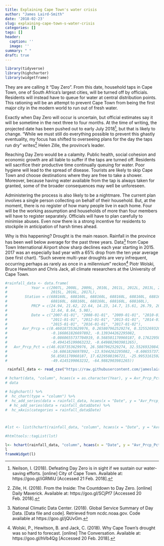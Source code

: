 ```yaml
---
title: Explaining Cape Town's water crisis
author: "James Laird-Smith"
date: '2018-02-23'
slug: explaining-cape-town-s-water-crisis
categories: []
tags: []
header:
  caption: ''
  image: ''
summary: " "
draft: true
---
```


```r
library(tidyverse)
library(highcharter)
library(widgetframe)
```


They are are calling it “Day Zero”. From this date, household taps in Cape Town, one of South Africa's largest cities, will be turned off by officials. Residents will instead have to queue for water at central distribution points. This rationing will be an attempt to prevent Cape Town from being the first major city in the modern world to run out of fresh water.

Exactly when Day Zero will occur is uncertain, but official estimates say it will be sometime in the next three to four months. At the time of writing, the projected date has been pushed out to early July 2018^[Neilson, I. (2018). Defeating Day Zero is in sight if we sustain our water-saving efforts. [online] City of Cape Town. Available at: https://goo.gl/iGRMiU [Accessed 21 Feb. 2018].], but that is likely to change. “While we must still do everything possible to prevent this ghastly eventuality, my focus has shifted to overseeing plans for the day the taps run dry” writes^[Zille, H. (2018). From the Inside: The Countdown to Day Zero. [online] Daily Maverick. Available at: https://goo.gl/SCjPf7 [Accessed 20 Feb. 2018].] Helen Zille, the province’s leader.

Reaching Day Zero would be a calamity. Public health, social cohesion and economic growth are all liable to suffer if the taps are turned off. Residents will sacrifice their productive time continually queuing for water. Poor hygiene will lead to the spread of disease. Tourists are likely to skip Cape Town and choose destinations where they are free to take a shower. Moreover, because having water available from the tap is always taken for granted, some of the broader consequences may well be unforeseen.

Administering the process is also likely to be a nightmare. The current plan involves a single person collecting on behalf of their household. But, at the moment, there is no register of how many people live in each home. Four will be the working assumption and households of more than four members will have to register separately. Officials will have to plan carefully to minimise abuses. Even now there is a strong incentive for residents to stockpile in anticipation of harsh times ahead.

Why is this happening? Drought is the main reason. Rainfall in the province has been well below average for the past three years. Data^[National Climatic Data Center. (2018). Global Service Summary of Day Data. [Data file and code]. Retrieved from ncdc.noaa.gov. Code available at https://goo.gl/jQUvGm.] from Cape Town International Airport show sharp declines each year starting in 2015. 2017 was an especially bad year with a 65% drop from the ten year average (see first chart). “Such severe multi-year droughts are very infrequent, occurring perhaps as rarely as once in a millennium” reckon^[Wolski, P., Hewitson, B. and Jack, C. (2018). Why Cape Town's drought was so hard to forecast. [online] The Conversation. Available at: https://goo.gl/hVb4Qg [Accessed 20 Feb. 2018].] Piotr Wolski, Bruce Hewitson and Chris Jack, all climate researchers at the University of Cape Town.



```r
#rainfall_data <- data.frame(
#           Year = c(2007L, 2008L, 2009L, 2010L, 2011L, 2012L, 2013L, 2014L,
#                    2015L, 2016L, 2017L),
#        Station = c(688160L, 688160L, 688160L, 688160L, 688160L, 688160L,
#                    688160L, 688160L, 688160L, 688160L, 688160L),
#           PRCP = c(24.94, 21.62, 22.64, 14.23, 14.7, 15.61, 26.79, 20.09,
#                    12.64, 8.64, 5.98),
#           Date = c("2007-01-01", "2008-01-01", "2009-01-01", "2010-01-01",
#                    "2011-01-01", "2012-01-01", "2013-01-01", "2014-01-01",
#                    "2015-01-01", "2016-01-01", "2017-01-02"),
#       Avr_Prcp = c(0.460187353629976, 0.265807962529274, 0.325526932084309,
#                    -0.166861826697892, -0.139344262295082,
#                    -0.0860655737704919, 0.568501170960187, 0.176229508196721, -0.259953161592506,
#                    -0.494145199063232, -0.649882903981265),
#   Avr_Prcp_Pct = c(46.0187353629976, 26.5807962529274, 32.5526932084309,
#                    -16.6861826697892, -13.9344262295082, -8.60655737704919,
#                    56.8501170960187, 17.6229508196721, -25.9953161592506,
#                    -49.4145199063232, -64.9882903981265))

 rainfall_data <- read_csv("https://raw.githubusercontent.com/jameslairdsmith/Home_and_dry/master/Rained_out.csv")

# hchart(data, "column", hcaes(x = as.character(Year), y = Avr_Prcp_Pct))
# data

# highchart() %>% 
#  hc_chart(type = "column") %>% 
#  hc_add_series(data = rainfall_data, hcaes(x = "Date", y = "Avr_Prcp_Pct")) %>% 
  # hc_add_series(data = rainfall_data$Date) %>% 
#  hc_xAxis(categories = rainfall_data$Date) 



#lst <- list(hchart(rainfall_data, "column", hcaes(x = "Date", y = "Avr_Prcp_Pct")))

#htmltools::tagList(lst)

l<- hchart(rainfall_data, "column", hcaes(x = "Date", y = "Avr_Prcp_Pct"))
l
frameWidget(l)
```


